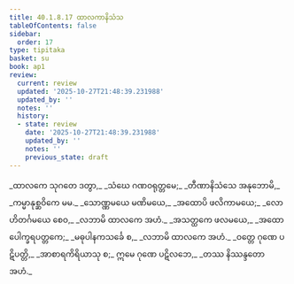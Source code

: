 ```yaml
---
title: 40.1.8.17 ထာလကာနိသံသ
tableOfContents: false
sidebar:
  order: 17
type: tipitaka
basket: su
book: ap1
review:
  current: review
  updated: '2025-10-27T21:48:39.231988'
  updated_by: ''
  notes: ''
  history:
  - state: review
    date: '2025-10-27T21:48:39.231988'
    updated_by: ''
    notes: ''
    previous_state: draft
---
```



<ReviewStatus review={frontmatter.review} showDetails={true} />

<HypothesisAnnotation frontmatter={frontmatter} />

<DynamicBreadcrumb />

<Division number="136" book="ap1" e="ch" v="20" p="362">

<Paragraph number="4433" type="verses" book="ap1">
_ထာလကေ သုဂတေ ဒတွာ,_  
_သံဃေ ဂဏဝရုတ္တမေ;_  
_တီဏာနိသံသေ အနုဘောမိ,_  
_ကမ္မာနုစ္ဆဝိကေ မမ._  

</Paragraph>

</Division>
<Division number="137" book="ap1" e="ch" v="20" p="363">

<Paragraph number="4434" type="verses" book="ap1">
_သောဏ္ဏမယေ မဏိမယေ,_  
_အထောပိ ဖလိကာမယေ;_  
_လောဟိတင်္ဂမယေ စေဝ,_  
_လဘာမိ ထာလကေ အဟံ._  

</Paragraph>

</Division>
<Division number="138" book="ap1" e="ch" v="20" p="363">

<Paragraph number="4435" type="verses" book="ap1">
_အသတ္ထကေ ဖလမယေ,_  
_အထော ပေါက္ခရပတ္တကေ;_  
_မဓုပါနကသင်္ခေ စ,_  
_လဘာမိ ထာလကေ အဟံ._  

</Paragraph>

</Division>
<Division number="139" book="ap1" e="ch" v="20" p="363">

<Paragraph number="4436" type="verses" book="ap1">
_ဝတ္တေ ဂုဏေ ပဋိပတ္တိ,_  
_အာစာရကိရိယာသု စ;_  
ဣမေ ဂုဏေ ပဋိလဘေ,_  
_တဿ နိဿန္ဒတော အဟံ._
</Paragraph>
</Division>
